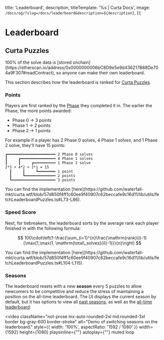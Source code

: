 


  title: 'Leaderboard',
  description,
  titleTemplate: '%s | Curta Docs',
  image: `/docs/og/?slug=/docs/leaderboard&description=${description}`,
});

# Leaderboard

<Description children={description} />

## Curta Puzzles

<Callout intent="neutral">
  100% of the solve data is [stored onchain](https://etherscan.io/address/0x0000000006bC8D9e5e9d436217B88De704a9F307#readContract), so anyone can make their own leaderboard.
</Callout>

This section describes how the leaderboard is ranked for [Curta Puzzles](/docs/puzzles/overview).

### Points

Players are first ranked by the [Phase](/docs/puzzles/overview#submission-period) they completed it in. The earlier the Phase, the more points awarded:

- Phase 0 <span className='text-gray-200'>-></span> 3 points
- Phase 1 <span className='text-gray-200'>-></span> 2 points
- Phase 2 <span className='text-gray-200'>-></span> 1 points

For example if a player has 2 Phase 0 solves, 4 Phase 1 solves, and 1 Phase 2 solve, they'll have 15 points:
```none showLineNumbers={false}
┏━━━━━━━━━━━━━━━━━━━━━━ 2 Phase 0 solves
┃     ┏━━━━━━━━━━━━━━━━ 4 Phase 1 solves
┃     ┃     ┏━━━━━━━━━━ 1 Phase 2 solve
2*3 + 4*2 + 1*1 = 15
  ┃     ┃     ┗━━━━━━━━ 1 point
  ┃     ┗━━━━━━━━━━━━━━ 2 points
  ┗━━━━━━━━━━━━━━━━━━━━ 3 points
```

<Callout intent="primary">
  You can find the implementation [here](https://github.com/waterfall-mkt/curta.wtf/blob/57d850f4ff1c60ee9f40907c62beccafe9c16d11/lib/utils/fetchLeaderboardPuzzles.ts#L73-L86).
</Callout>

### Speed Score

Next, for tiebreakers, the leaderboard sorts by the average rank each player finished in with the following formula:

$$
100\cdot\left(1-\frac{\sum_{i=1}^{n}\frac{\mathrm{rank}(i)-1}{\max(1,\max(1, \mathrm{total\_solves}(i))-1)}}{n}\right)
$$

<Callout intent="primary">
  You can find the implementation [here](https://github.com/waterfall-mkt/curta.wtf/blob/57d850f4ff1c60ee9f40907c62beccafe9c16d11/lib/utils/fetchLeaderboardPuzzles.ts#L104-L115).
</Callout>

### Seasons

The leaderboard resets with a new **season** every 5 puzzles to allow newcomers to be competitive and reduce the stress of maintaining a position on the all-time leaderboard. The UI displays the current season by default, but it has options to view all [past seasons](/leaderboard?puzzles-season=1), as well as the [all-time leaderboard](/leaderboard?puzzles-season=all):

<video
  className="not-prose mx-auto rounded-2xl md:rounded-3xl border bg-gray-600 border-stroke"
  alt="Demo of switching seasons on the leaderboard."
  style={{ width: '100%', aspectRatio: '1592 / 1080' }}
  width={1592}
  height={1080}
  playsinline={""}
  autoplay={""}
  muted
  loop
>
  <source src="/assets/leaderboard-seasons-3x.mp4" type="video/mp4" />
</video>
